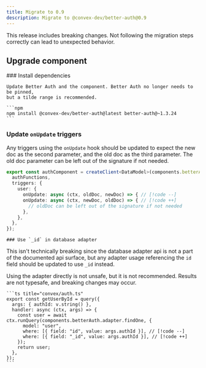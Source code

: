 ```yaml
---
title: Migrate to 0.9
description: Migrate to @convex-dev/better-auth@0.9
---
```


<Callout title="Breaking changes" type="error">
  This release includes breaking changes. Not following the migration steps
  correctly can lead to unexpected behavior.
</Callout>

## Upgrade component

<div className="fd-steps">

  <div className="fd-step">
    ### Install dependencies

    Update Better Auth and the component. Better Auth no longer needs to be pinned,
    but a tilde range is recommended.

    ```npm
    npm install @convex-dev/better-auth@latest better-auth@~1.3.24
    ```

  </div>

  <div className="fd-step">

### Update `onUpdate` triggers

<Callout title="Breaking change!" type="warning" />

Any triggers using the `onUpdate` hook should be updated to expect the new
doc as the second parameter, and the old doc as the third parameter. The old
doc parameter can be left out of the signature if not needed.

```ts title="convex/auth.ts"
export const authComponent = createClient<DataModel>(components.betterAuth, {
  authFunctions,
  triggers: {
    user: {
      onUpdate: async (ctx, oldDoc, newDoc) => { // [!code --]
      onUpdate: async (ctx, newDoc, oldDoc) => { // [!code ++]
        // oldDoc can be left out of the signature if not needed
      },
    },
  },
});
```

  </div>

  <div className="fd-step">

    ### Use `_id` in database adapter

This isn't technically breaking since the database adapter api is not a part of
the documented api surface, but any adapter usage referencing the `id` field
should be updated to use `_id` instead.

<Callout type="warning">
  Using the adapter directly is not unsafe, but it is not recommended. Results
  are not typesafe, and breaking changes may occur.
</Callout>

    ```ts title="convex/auth.ts"
    export const getUserById = query({
      args: { authId: v.string() },
      handler: async (ctx, args) => {
        const user = await ctx.runQuery(components.betterAuth.adapter.findOne, {
          model: "user",
          where: [{ field: "id", value: args.authId }], // [!code --]
          where: [{ field: "_id", value: args.authId }], // [!code ++]
        });
        return user;
      },
    });
    ```

  </div>

</div>
